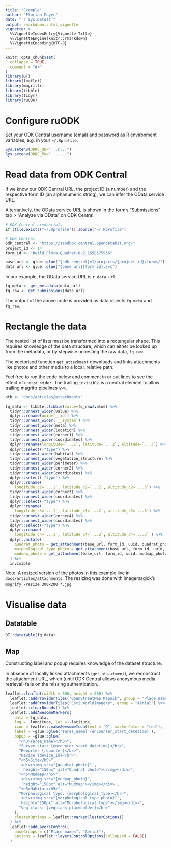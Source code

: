 ```yaml
---
title: "Example"
author: "Florian Mayer"
date: "`r Sys.Date()`"
output: rmarkdown::html_vignette
vignette: >
  %\VignetteIndexEntry{Vignette Title}
  %\VignetteEngine{knitr::rmarkdown}
  %\VignetteEncoding{UTF-8}
---
```


```r
knitr::opts_chunk$set(
  collapse = TRUE,
  comment = "#>"
)
library(DT)
library(leaflet)
library(magrittr)
library(tibble)
library(tidyr)
library(ruODK)
```

# Configure ruODK

Set your ODK Central username (email) and password as R environment variables, 
e.g. in your `~/.Rprofile`.

```r
Sys.setenv(ODKC_UN="...@...")
Sys.setenv(ODKC_PW=".......")
```


# Read data from ODK Central
If we know our ODK Central URL, the project ID (a number) and the respective
form ID (an alphanumeric string), we can infer the OData service URL.

Alternatively, the OData service URL is shown in the form's "Submissions" tab >
"Analyze via OData" on ODK Central.

```r
# ODK Central credentials
if (file.exists("~/.Rprofile")) source("~/.Rprofile")

# ODK Central
odk_central <- "https://sandbox.central.opendatakit.org/"
project_id <- 14
form_id <- "build_Flora-Quadrat-0-2_1558575936"

base_url <- glue::glue("{odk_central}v1/projects/{project_id}/forms/")
data_url <- glue::glue("{base_url}{form_id}.svc")
```

In our example, the OData service URL is `r data_url`.

```r
fq_meta <- get_metadata(data_url)
fq_raw <- get_submissions(data_url)
```

The output of the above code is provided as data objects `fq_meta` and `fq_raw`.

# Rectangle the data
The nested list of lists must be transformed into a rectangular shape.
This requires knowledge of the data structure, which can either be looked up
from the metadata, or by stepwise unnesting the raw data, `fq_raw`.

The vectorised function `get_attachment` downloads and links attachments like 
photos and other media to a local, relative path.

Feel free to run the code below and comment in or out lines to see the effect
of `unnest_wider`. The trailing `invisible` is a neutral element to allow 
trailing magrittr pipelines `%>%`.

```r
pth <- "docs/articles/attachments"

fq_data <- tibble::tibble(value=fq_raw$value) %>% 
  tidyr::unnest_wider(value) %>% 
  dplyr::rename(uuid=`__id`) %>% 
  tidyr::unnest_wider(`__system`) %>% 
  tidyr::unnest_wider(meta) %>% 
  tidyr::unnest_wider(location) %>% 
  tidyr::unnest_wider(corner1) %>% 
  tidyr::unnest_wider(coordinates) %>% 
  dplyr::rename(longitude=`...1`, latitude=`...2`, altitude=`...3`) %>% 
  dplyr::select(-"type") %>% 
  tidyr::unnest_wider(habitat) %>%   
  tidyr::unnest_wider(vegetation_structure) %>%   
  tidyr::unnest_wider(perimeter) %>% 
  tidyr::unnest_wider(corner2) %>% 
  tidyr::unnest_wider(coordinates) %>%
  dplyr::select(-"type") %>% 
  dplyr::rename(
    longitude_c2=`...1`, latitude_c2=`...2`, altitude_c2=`...3`) %>% 
  tidyr::unnest_wider(corner3) %>% 
  tidyr::unnest_wider(coordinates) %>%
  dplyr::select(-"type") %>% 
  dplyr::rename(
    longitude_c3=`...1`, latitude_c3=`...2`, altitude_c3=`...3`) %>% 
  tidyr::unnest_wider(corner4) %>% 
  tidyr::unnest_wider(coordinates) %>%
  dplyr::select(-"type") %>% 
  dplyr::rename(
    longitude_c4=`...1`, latitude_c4=`...2`, altitude_c4=`...3` ) %>% 
  dplyr::mutate(
    quadrat_photo = get_attachment(base_url, form_id, uuid, quadrat_photo, local_dir = pth),
    morphological_type_photo = get_attachment(base_url, form_id, uuid, morphological_type_photo, local_dir = pth),
    mudmap_photo = get_attachment(base_url, form_id, uuid, mudmap_photo, local_dir = pth)
  ) %>% 
  invisible
```

Note: A resized version of the photos in this example live in `docs/articles/attachments`.
The resizing was done with imagemagick's `mogrify -resize 300x200 *.jpg`.

# Visualise data

## Datatable

```r
DT::datatable(fq_data)
```

## Map

Constructing label and popup requires knowledge of the dataset structure.

In absence of locally linked attachments (`get_attachment`), we reconstruct
the attachment URL, which (until ODK Central allows anonymous media retrieval) 
fails on the missing authentication.

```r
leaflet::leaflet(width = 800, height = 600) %>%
  leaflet::addProviderTiles("OpenStreetMap.Mapnik", group = "Place names") %>%
  leaflet::addProviderTiles("Esri.WorldImagery", group = "Aerial") %>%
  leaflet::clearBounds() %>% 
  leaflet::addAwesomeMarkers(
    data = fq_data,
    lng = ~longitude, lat = ~latitude,
    icon = leaflet::makeAwesomeIcon(text = "Q", markerColor = "red"),
    label = ~glue::glue('{area_name} {encounter_start_datetime}'),
    popup = ~glue::glue(
      "<h3>{area_name}</h3>",
      "Survey start {encounter_start_datetime}</br>",
      "Reporter {reporter}</br>",
      "Device {device_id}</br>",
      "<h5>Site</h5>",
      '<div><img src="{quadrat_photo}"',
      ' height="150px" alt="Quadrat photo"></img></div>',
      "<h5>Mudmap</h5>",
      '<div><img src="{mudmap_photo}',
      ' height="150px" alt="Mudmap"></img></div>',
      "<h5>Habitat</h5>",
      "Morphological type: {morphological_type}</br>",
      '<div><img src="{morphological_type_photo}"',
      'height="150px" alt="Morphological type"></img></div>',
      "Veg class: {vegclass_placeholder}</br>"
    ),
    clusterOptions = leaflet::markerClusterOptions()
  ) %>%
  leaflet::addLayersControl(
    baseGroups = c("Place names", "Aerial"),
    options = leaflet::layersControlOptions(collapsed = FALSE)
  )
```

